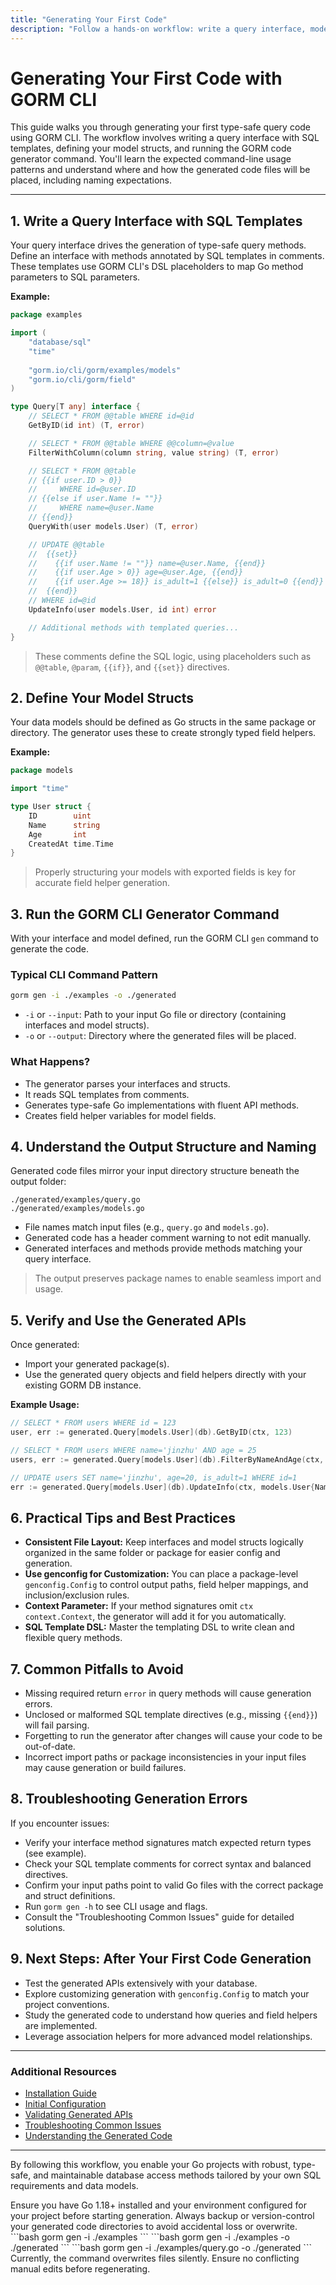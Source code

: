 ```yaml
---
title: "Generating Your First Code"
description: "Follow a hands-on workflow: write a query interface, model struct, and run the GORM code generator. See typical command-line patterns and what to expect as output (structure, placement, and naming conventions)."
---
```


# Generating Your First Code with GORM CLI

This guide walks you through generating your first type-safe query code using GORM CLI. The workflow involves writing a query interface with SQL templates, defining your model structs, and running the GORM code generator command. You'll learn the expected command-line usage patterns and understand where and how the generated code files will be placed, including naming expectations.

---

## 1. Write a Query Interface with SQL Templates

Your query interface drives the generation of type-safe query methods. Define an interface with methods annotated by SQL templates in comments. These templates use GORM CLI's DSL placeholders to map Go method parameters to SQL parameters.

**Example:**

```go
package examples

import (
	"database/sql"
	"time"
	
	"gorm.io/cli/gorm/examples/models"
	"gorm.io/cli/gorm/field"
)

type Query[T any] interface {
	// SELECT * FROM @@table WHERE id=@id
	GetByID(id int) (T, error)

	// SELECT * FROM @@table WHERE @@column=@value
	FilterWithColumn(column string, value string) (T, error)

	// SELECT * FROM @@table
	// {{if user.ID > 0}}
	//     WHERE id=@user.ID
	// {{else if user.Name != ""}}
	//     WHERE name=@user.Name
	// {{end}}
	QueryWith(user models.User) (T, error)

	// UPDATE @@table
	//  {{set}}
	//    {{if user.Name != ""}} name=@user.Name, {{end}}
	//    {{if user.Age > 0}} age=@user.Age, {{end}}
	//    {{if user.Age >= 18}} is_adult=1 {{else}} is_adult=0 {{end}}
	//  {{end}}
	// WHERE id=@id
	UpdateInfo(user models.User, id int) error

	// Additional methods with templated queries...
}
```

> These comments define the SQL logic, using placeholders such as `@@table`, `@param`, `{{if}}`, and `{{set}}` directives.


## 2. Define Your Model Structs

Your data models should be defined as Go structs in the same package or directory. The generator uses these to create strongly typed field helpers.

**Example:**

```go
package models

import "time"

type User struct {
	ID        uint
	Name      string
	Age       int
	CreatedAt time.Time
}
```

> Properly structuring your models with exported fields is key for accurate field helper generation.


## 3. Run the GORM CLI Generator Command

With your interface and model defined, run the GORM CLI `gen` command to generate the code.

### Typical CLI Command Pattern

```bash
gorm gen -i ./examples -o ./generated
```

- `-i` or `--input`: Path to your input Go file or directory (containing interfaces and model structs).
- `-o` or `--output`: Directory where the generated files will be placed.

### What Happens?

- The generator parses your interfaces and structs.
- It reads SQL templates from comments.
- Generates type-safe Go implementations with fluent API methods.
- Creates field helper variables for model fields.


## 4. Understand the Output Structure and Naming

Generated code files mirror your input directory structure beneath the output folder:

```
./generated/examples/query.go
./generated/examples/models.go
```

- File names match input files (e.g., `query.go` and `models.go`).
- Generated code has a header comment warning to not edit manually.
- Generated interfaces and methods provide methods matching your query interface.

> The output preserves package names to enable seamless import and usage.


## 5. Verify and Use the Generated APIs

Once generated:

- Import your generated package(s).
- Use the generated query objects and field helpers directly with your existing GORM DB instance.

**Example Usage:**

```go
// SELECT * FROM users WHERE id = 123
user, err := generated.Query[models.User](db).GetByID(ctx, 123)

// SELECT * FROM users WHERE name='jinzhu' AND age = 25
users, err := generated.Query[models.User](db).FilterByNameAndAge(ctx, "jinzhu", 25)

// UPDATE users SET name='jinzhu', age=20, is_adult=1 WHERE id=1
err := generated.Query[models.User](db).UpdateInfo(ctx, models.User{Name: "jinzhu", Age: 20}, 1)
```


## 6. Practical Tips and Best Practices

- **Consistent File Layout:** Keep interfaces and model structs logically organized in the same folder or package for easier config and generation.
- **Use genconfig for Customization:** You can place a package-level `genconfig.Config` to control output paths, field helper mappings, and inclusion/exclusion rules.
- **Context Parameter:** If your method signatures omit `ctx context.Context`, the generator will add it for you automatically.
- **SQL Template DSL:** Master the templating DSL to write clean and flexible query methods.


## 7. Common Pitfalls to Avoid

- Missing required return `error` in query methods will cause generation errors.
- Unclosed or malformed SQL template directives (e.g., missing `{{end}}`) will fail parsing.
- Forgetting to run the generator after changes will cause your code to be out-of-date.
- Incorrect import paths or package inconsistencies in your input files may cause generation or build failures.


## 8. Troubleshooting Generation Errors

If you encounter issues:

- Verify your interface method signatures match expected return types (see example).
- Check your SQL template comments for correct syntax and balanced directives.
- Confirm your input paths point to valid Go files with the correct package and struct definitions.
- Run `gorm gen -h` to see CLI usage and flags.
- Consult the "Troubleshooting Common Issues" guide for detailed solutions.


## 9. Next Steps: After Your First Code Generation

- Test the generated APIs extensively with your database.
- Explore customizing generation with `genconfig.Config` to match your project conventions.
- Study the generated code to understand how queries and field helpers are implemented.
- Leverage association helpers for more advanced model relationships.


---

### Additional Resources

- [Installation Guide](../getting-started/setup-prerequisites-installation/installation)
- [Initial Configuration](../getting-started/setup-prerequisites-installation/initial-configuration)
- [Validating Generated APIs](../getting-started/first-run-validation/validating-generated-apis)
- [Troubleshooting Common Issues](../getting-started/first-run-validation/troubleshooting-common-issues)
- [Understanding the Generated Code](../../guides/getting-started/understanding-generated-code)


---

By following this workflow, you enable your Go projects with robust, type-safe, and maintainable database access methods tailored by your own SQL requirements and data models.


<Check>
Ensure you have Go 1.18+ installed and your environment configured for your project before starting generation.
</Check>

<Warning>
Always backup or version-control your generated code directories to avoid accidental loss or overwrite.
</Warning>

<AccordionGroup title="Common CLI Command Examples">
<Accordion title="Generate code from a directory with default output">
```bash
gorm gen -i ./examples
```
</Accordion>
<Accordion title="Generate code specifying output directory">
```bash
gorm gen -i ./examples -o ./generated
```
</Accordion>
<Accordion title="Generate code from a single file">
```bash
gorm gen -i ./examples/query.go -o ./generated
```
</Accordion>
<Accordion title="Force overwrite existing generated files">
Currently, the command overwrites files silently. Ensure no conflicting manual edits before regenerating.
</Accordion>
</AccordionGroup>